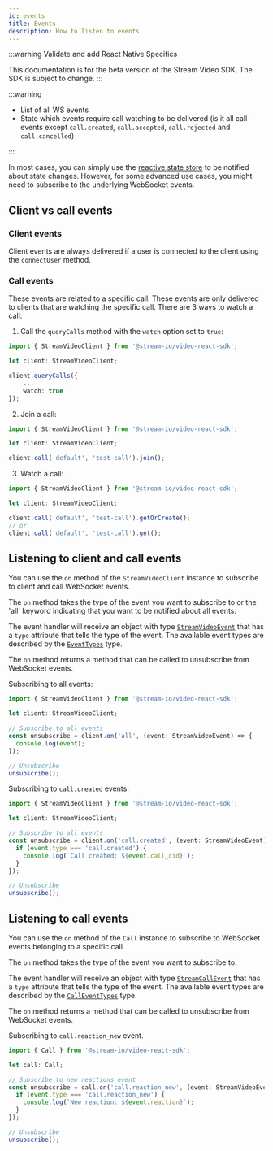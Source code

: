 ```yaml
---
id: events
title: Events
description: How to listen to events
---
```


:::warning
Validate and add React Native Specifics

This documentation is for the beta version of the Stream Video SDK.
The SDK is subject to change.
:::

:::warning

- List of all WS events
- State which events require call watching to be delivered (is it all call events except `call.created`, `call.accepted`, `call.rejected` and `call.cancelled`)

:::

In most cases, you can simply use the [reactive state store](../../guides/call-and-participant-state) to be notified about state changes.
However, for some advanced use cases, you might need to subscribe to the underlying WebSocket events.

## Client vs call events

### Client events

Client events are always delivered if a user is connected to the client using the `connectUser` method.

### Call events

These events are related to a specific call. These events are only delivered to clients that are watching the specific call. There are 3 ways to watch a call:

1. Call the `queryCalls` method with the `watch` option set to `true`:

```typescript
import { StreamVideoClient } from '@stream-io/video-react-sdk';

let client: StreamVideoClient;

client.queryCalls({
    ...
    watch: true
});
```

2. Join a call:

```typescript
import { StreamVideoClient } from '@stream-io/video-react-sdk';

let client: StreamVideoClient;

client.call('default', 'test-call').join();
```

3. Watch a call:

```typescript
import { StreamVideoClient } from '@stream-io/video-react-sdk';

let client: StreamVideoClient;

client.call('default', 'test-call').getOrCreate();
// or
client.call('default', 'test-call').get();
```

## Listening to client and call events

You can use the `on` method of the `StreamVideoClient` instance to subscribe to client and call WebSocket events.

The `on` method takes the type of the event you want to subscribe to or the 'all' keyword indicating that you want to be notified about all events.

The event handler will receive an object with type [`StreamVideoEvent`](https://github.com/GetStream/stream-video-js/blob/main/packages/client/src/coordinator/connection/types.ts) that has a `type` attribute that tells the type of the event. The available event types are described by the [`EventTypes`](https://github.com/GetStream/stream-video-js/blob/main/packages/client/src/coordinator/connection/types.ts) type.

The `on` method returns a method that can be called to unsubscribe from WebSocket events.

Subscribing to all events:

```typescript
import { StreamVideoClient } from '@stream-io/video-react-sdk';

let client: StreamVideoClient;

// Subscribe to all events
const unsubscribe = client.on('all', (event: StreamVideoEvent) => {
  console.log(event);
});

// Unsubscribe
unsubscribe();
```

Subscribing to `call.created` events:

```typescript
import { StreamVideoClient } from '@stream-io/video-react-sdk';

let client: StreamVideoClient;

// Subscribe to all events
const unsubscribe = client.on('call.created', (event: StreamVideoEvent) => {
  if (event.type === 'call.created') {
    console.log(`Call created: ${event.call_cid}`);
  }
});

// Unsubscribe
unsubscribe();
```

## Listening to call events

You can use the `on` method of the `Call` instance to subscribe to WebSocket events belonging to a specific call.

The `on` method takes the type of the event you want to subscribe to.

The event handler will receive an object with type [`StreamCallEvent`](https://github.com/GetStream/stream-video-js/blob/main/packages/client/src/coordinator/connection/types.ts) that has a `type` attribute that tells the type of the event. The available event types are described by the [`CallEventTypes`](https://github.com/GetStream/stream-video-js/blob/main/packages/client/src/coordinator/connection/types.ts) type.

The `on` method returns a method that can be called to unsubscribe from WebSocket events.

Subscribing to `call.reaction_new` event.

```typescript
import { Call } from '@stream-io/video-react-sdk';

let call: Call;

// Subscribe to new reactions event
const unsubscribe = call.on('call.reaction_new', (event: StreamVideoEvent) => {
  if (event.type === 'call.reaction_new') {
    console.log(`New reaction: ${event.reaction}`);
  }
});

// Unsubscribe
unsubscribe();
```
